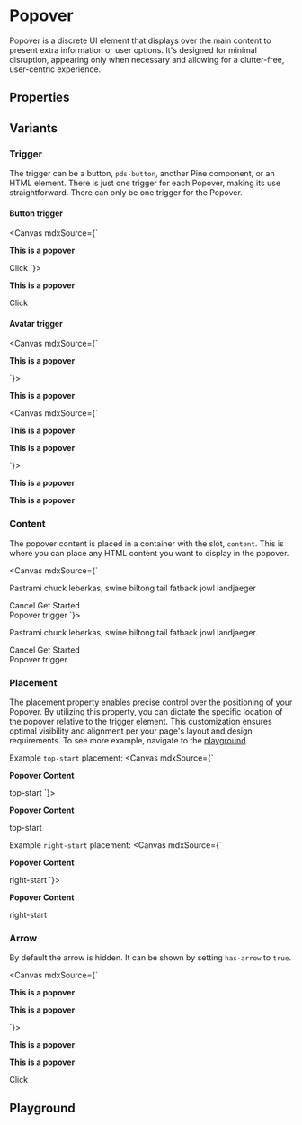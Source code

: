 

<Meta of={stories}
/>

# Popover

Popover is a discrete UI element that displays over the main content to present extra information or user options. It's designed for minimal disruption, appearing only when necessary and allowing for a clutter-free, user-centric experience.

## Properties

<ArgTypes of={stories} />

## Variants

### Trigger
The trigger can be a button, `pds-button`, another Pine component, or an HTML element. There is just one trigger for each Popover, making its use straightforward.
There can only be one trigger for the Popover.

#### Button trigger

<Canvas mdxSource={`
<pds-popover placement="bottom-right" html-content="true">
  <div slot="content">
    <p><strong>This is a popover</strong></p>
  </div>
  <pds-button variant="secondary">Click</pds-button>
</pds-popover>
`}>
  <div style={{ height: '100px' }}>
    <pds-popover placement="bottom-start" html-content="true">
      <div slot="content">
        <p><strong>This is a popover</strong></p>
      </div>
      <pds-button variant="secondary">Click</pds-button>
    </pds-popover>
  </div>
</Canvas>

#### Avatar trigger
<Canvas mdxSource={`
<pds-popover placement="bottom-start" html-content="true">
  <div slot="content">
    <p><strong>This is a popover</strong></p>
  </div>
  <pds-avatar dropdown="true"></pds-avatar>
</pds-popover>
`}>
  <div style={{ height: '125px' }}>
    <pds-popover has-arrow="true" placement="bottom-start" html-content="true">
      <div slot="content">
        <p><strong>This is a popover</strong></p>
      </div>
      <pds-avatar dropdown="true"></pds-avatar>
    </pds-popover>
  </div>
</Canvas>

<Canvas mdxSource={`
<pds-popover has-arrow="true" placement="bottom-start" html-content="true">
  <div slot="content">
    <p><strong>This is a popover</strong></p>
    <p><strong>This is a popover</strong></p>
  </div>
  <pds-avatar dropdown="true"></pds-avatar>
</pds-popover>
`}>
  <pds-popover has-arrow="true" placement="bottom-start" html-content="true">
    <div slot="content">
      <p><strong>This is a popover</strong></p>
      <p><strong>This is a popover</strong></p>
    </div>
    <pds-avatar dropdown="true"></pds-avatar>
  </pds-popover>
</Canvas>

### Content
The popover content is placed in a container with the slot, `content`. This is where you can place any HTML content you want to display in the popover.

<Canvas mdxSource={`
<pds-popover placement="bottom-start">
  <div slot="content">
    <p>Pastrami chuck leberkas, swine biltong tail fatback jowl landjaeger</p>
    <div>
      <pds-button variant="secondary">Cancel</pds-button>
      <pds-button>Get Started</pds-button>
    </div>
  </div>
  <pds-button variant="secondary">Popover trigger</pds-button>
</pds-popover>
`}>
  <div style={{ height: '150px' }}>
    <pds-popover placement="bottom-start">
      <div slot="content">
        <p>Pastrami chuck leberkas, swine biltong tail fatback jowl landjaeger.</p>
        <div>
          <pds-button variant="secondary">Cancel</pds-button>
          <pds-button>Get Started</pds-button>
        </div>
      </div>
      <pds-button variant="secondary">Popover trigger</pds-button>
    </pds-popover>
  </div>
</Canvas>

### Placement
The placement property enables precise control over the positioning of your Popover. By utilizing this
property, you can dictate the specific location of the popover relative to the trigger element. This
customization ensures optimal visibility and alignment per your page's layout and design requirements.
To see more example, navigate to the [playground](#playground).

Example `top-start` placement:
<Canvas mdxSource={`
<pds-popover has-arrow="true" placement="top-start">
  <div slot="content">
    <p><strong>Popover Content</strong></p>
  </div>
  <pds-button variant="secondary">top-start</pds-button>
</pds-popover>
`}>
  <pds-popover has-arrow="true" placement="top-start">
    <div slot="content">
      <p><strong>Popover Content</strong></p>
    </div>
    <pds-button variant="secondary">top-start</pds-button>
  </pds-popover>
</Canvas>

Example `right-start` placement:
<Canvas mdxSource={`
<pds-popover has-arrow="true" placement="right-start">
  <div slot="content">
    <p><strong>Popover Content</strong></p>
  </div>
  <pds-button variant="secondary">right-start</pds-button>
</pds-popover>
`}>
  <pds-popover has-arrow="true" placement="right-start">
    <div slot="content">
      <p><strong>Popover Content</strong></p>
    </div>
    <pds-button variant="secondary">right-start</pds-button>
  </pds-popover>
</Canvas>



### Arrow
By default the arrow is hidden. It can be shown by setting `has-arrow` to `true`.

<Canvas mdxSource={`
<pds-popover has-arrow="true" placement="bottom-start">
  <div slot="content">
    <p><strong>This is a popover</strong></p>
    <p><strong>This is a popover</strong></p>
  </div>
  <pds-avatar dropdown="true"></pds-avatar>
</pds-popover>
`}>
  <div style={{ height: '150px' }}>
    <pds-popover has-arrow="true" placement="bottom-start">
      <div slot="content">
        <p><strong>This is a popover</strong></p>
        <p><strong>This is a popover</strong></p>
      </div>
      <pds-button variant="secondary">Click</pds-button>
    </pds-popover>
  </div>
</Canvas>

## Playground

<Canvas of={stories.Default} />

<Controls of={stories.Default} />
